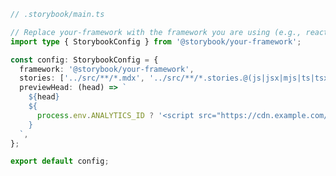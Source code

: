 ```ts
// .storybook/main.ts

// Replace your-framework with the framework you are using (e.g., react-webpack5, vue3-vite)
import type { StorybookConfig } from '@storybook/your-framework';

const config: StorybookConfig = {
  framework: '@storybook/your-framework',
  stories: ['../src/**/*.mdx', '../src/**/*.stories.@(js|jsx|mjs|ts|tsx)'],
  previewHead: (head) => `
    ${head}
    ${
      process.env.ANALYTICS_ID ? '<script src="https://cdn.example.com/analytics.js"></script>' : ''
    }
  `,
};

export default config;
```
